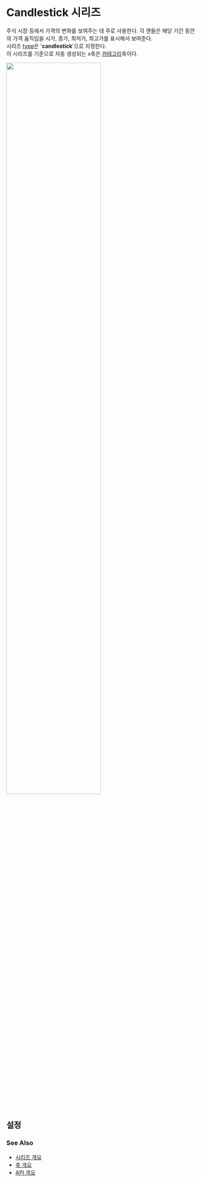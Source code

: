 # Candlestick 시리즈

주식 시장 등에서 가격의 변화를 보여주는 데 주로 사용한다.
각 캔들은 해당 기간 동안의 가격 움직임을 시가, 종가, 최저가, 최고가를 표시해서 보여준다.<br/>
시리즈 [type](/config/config/series#type)은 '**candlestick**'으로 지정한다.<br/>
이 시리즈를 기준으로 자동 생성되는 x축은 [카테고리](/config/config/xAxis/category)축이다.

<img src="/images/guide/series/candlestick-01.png" width="70%" class="border-img"/>

## 설정

### See Also

- [시리즈 개요](/guide/series)
- [축 개요](/guide/axes)
- [API 개요](/docs)
